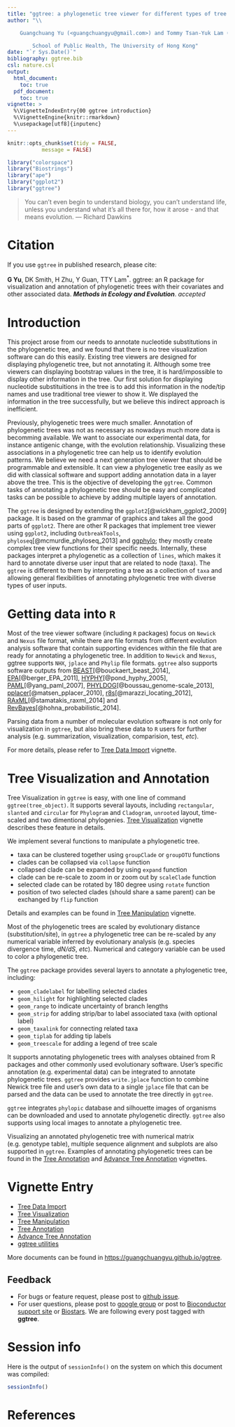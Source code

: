 ```yaml
---
title: "ggtree: a phylogenetic tree viewer for different types of tree annotations"
author: "\\

	Guangchuang Yu (<guangchuangyu@gmail.com>) and Tommy Tsan-Yuk Lam (<ttylam@hku.hk>)\\

        School of Public Health, The University of Hong Kong"
date: "`r Sys.Date()`"
bibliography: ggtree.bib
csl: nature.csl
output: 
  html_document:
    toc: true
  pdf_document:
    toc: true
vignette: >
  %\VignetteIndexEntry{00 ggtree introduction}
  %\VignetteEngine{knitr::rmarkdown}
  %\usepackage[utf8]{inputenc}
---
```


```r
knitr::opts_chunk$set(tidy = FALSE,
		   message = FALSE)
```


```r
library("colorspace")
library("Biostrings")
library("ape")
library("ggplot2")
library("ggtree")
```



> You can't even begin to understand biology, you can't understand life, unless you understand what it's all there for, how it arose - and that means evolution.
> --- Richard Dawkins


# Citation
If you use `ggtree` in published research, please cite:

__G Yu__, DK Smith, H Zhu, Y Guan, TTY Lam^\*^. ggtree: an R package for visualization and annotation of phylogenetic trees with their covariates and other associated data. __*Methods in Ecology and Evolution*__. _accepted_


# Introduction

This project arose from our needs to annotate nucleotide substitutions in the phylogenetic tree, and we found that there is no tree visualization software can do this easily. Existing tree viewers are designed for displaying phylogenetic tree, but not annotating it. Although some tree viewers can displaying bootstrap values in the tree, it is hard/impossible to display other information in the tree. Our first solution for displaying nucleotide substituitions in the tree is to add this information in the node/tip names and use traditional tree viewer to show it. We displayed the information in the tree successfully, but we believe this indirect approach is inefficient.

Previously, phylogenetic trees were much smaller. Annotation of phylogenetic trees was not as necessary as nowadays much more data is becomming available. We want to associate our experimental data, for instance antigenic change, with the evolution relationship. Visualizing these associations in a phylogenetic tree can help us to identify evolution patterns. We believe we need a next generation tree viewer that should be programmable and extensible. It can view a phylogenetic tree easily as we did with classical software and support adding annotation data in a layer above the tree. This is the objective of developing the `ggtree`. Common tasks of annotating a phylogenetic tree should be easy and complicated tasks can be possible to achieve by adding multiple layers of annotation.

The `ggtree` is designed by extending the `ggplot2`[@wickham_ggplot2_2009] package. It is based on the grammar of graphics and takes all the good parts of `ggplot2`. There are other R packages that implement tree viewer using `ggplot2`, including `OutbreakTools`, `phyloseq`[@mcmurdie_phyloseq_2013] and [ggphylo](https://github.com/gjuggler/ggphylo); they mostly create complex tree view functions for their specific needs. Internally, these packages interpret a phylogenetic as a collection of `lines`, which makes it hard to annotate diverse user input that are related to node (taxa). The `ggtree` is different to them by interpreting a tree as a collection of `taxa` and allowing general flexibilities of annotating phylogenetic tree with diverse types of user inputs. 


# Getting data into `R`

Most of the tree viewer software (including `R` packages) focus on `Newick` and `Nexus` file format, while there are file formats from different evolution analysis software that contain supporting evidences within the file that are ready for annotating a phylogenetic tree. In addition to `Newick` and `Nexus`, ggtree supports `NHX`, `jplace` and `Phylip` file formats. `ggtree` also supports software outputs from [BEAST](http://beast2.org/)[@bouckaert_beast_2014], [EPA](http://sco.h-its.org/exelixis/web/software/epa/index.html)[@berger_EPA_2011], [HYPHY](http://hyphy.org/w/index.php/Main_Page)[@pond_hyphy_2005], [PAML](http://abacus.gene.ucl.ac.uk/software/paml.html)[@yang_paml_2007], [PHYLDOG](http://pbil.univ-lyon1.fr/software/phyldog/)[@boussau_genome-scale_2013], [pplacer](http://matsen.fhcrc.org/pplacer/)[@matsen_pplacer_2010], [r8s](http://loco.biosci.arizona.edu/r8s/)[@marazzi_locating_2012], [RAxML](http://sco.h-its.org/exelixis/web/software/raxml/)[@stamatakis_raxml_2014] and [RevBayes](http://revbayes.github.io/intro.html)[@hohna_probabilistic_2014].

Parsing data from a number of molecular evolution software is not only for visualization in `ggtree`, but also bring these data to `R` users for further analysis (e.g. summarization, visualization, comparision, test, _etc_).

For more details, please refer to [Tree Data Import](treeImport.html) vignette.

# Tree Visualization and Annotation

Tree Visualization in `ggtree` is easy, with one line of command `ggtree(tree_object)`. It supports several layouts, including `rectangular`, `slanted` and `circular` for `Phylogram` and `Cladogram`, `unrooted` layout, time-scaled and two dimentional phylogenies. [Tree Visualization](treeVisualization.html) vignette describes these feature in details.

We implement several functions to manipulate a phylogenetic tree.

+ taxa can be clustered together using `groupClade` or `groupOTU` functions
+ clades can be collapsed via `collapse` function
+ collapsed clade can be expanded by using `expand` function
+ clade can be re-scale to zoom in or zoom out by `scaleClade` function
+ selected clade can be rotated by 180 degree using `rotate` function
+ position of two selected clades (should share a same parent) can be exchanged by `flip` function

Details and examples can be found in [Tree Manipulation](treeManipulation.html) vignette.


Most of the phylogenetic trees are scaled by evolutionary distance (substitution/site), in `ggtree` a phylogenetic tree can be re-scaled by any numerical variable inferred by evolutionary analysis (e.g. species divergence time, *dN/dS*, _etc_). Numerical and category variable can be used to color a phylogenetic tree.

The `ggtree` package provides several layers to annotate a phylogenetic tree, including:

+ `geom_cladelabel` for labelling selected clades
+ `geom_hilight` for highlighting selected clades 
+ `geom_range` to indicate uncertainty of branch lengths
+ `geom_strip` for adding strip/bar to label associated taxa (with optional label)
+ `geom_taxalink` for connecting related taxa
+ `geom_tiplab` for adding tip labels
+ `geom_treescale` for adding a legend of tree scale


It supports annotating phylogenetic trees with analyses obtained from R packages and other commonly used evolutionary software. User's specific annotation (e.g. experimental data) can be integrated to annotate phylogenetic trees. `ggtree` provides `write.jplace` function to combine Newick tree file and user's own data to a single `jplace` file that can be parsed and the data can be used to annotate the tree directly in `ggtree`.

`ggtree` integrates `phylopic` database and silhouette images of organisms can be downloaded and used to annotate phylogenetic directly. `ggtree` also supports using local images to annotate a phylogenetic tree.

Visualizing an annotated phylogenetic tree with numerical matrix (e.g. genotype table), multiple sequence alignment and subplots are also supported in `ggtree`. Examples of annotating phylogenetic trees can be found in the [Tree Annotation](treeAnnotation.html) and [Advance Tree Annotation](advanceTreeAnnotation.html) vignettes.


# Vignette Entry

+ [Tree Data Import](treeImport.html)
+ [Tree Visualization](treeVisualization.html)
+ [Tree Manipulation](treeManipulation.html)
+ [Tree Annotation](treeAnnotation.html)
+ [Advance Tree Annotation](advanceTreeAnnotation.html)
+ [ggtree utilities](ggtreeUtilities.html)


More documents can be found in <https://guangchuangyu.github.io/ggtree>.

## Feedback ##

 - For bugs or feature request, please post to [github issue](https://github.com/GuangchuangYu/ggtree/issues).
 - For user questions, please post to [google group](https://groups.google.com/forum/#!forum/bioc-ggtree) or post to [Bioconductor support site](https://support.bioconductor.org/) or [Biostars](https://www.biostars.org/). We are following every post tagged with **ggtree**.
  

# Session info

Here is the output of `sessionInfo()` on the system on which this document was compiled:
```r
sessionInfo()
```


# References
